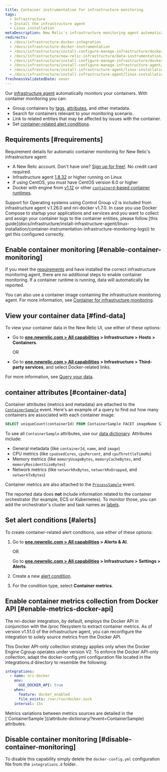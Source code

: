 ```yaml
---
title: Container instrumentation for infrastructure monitoring
tags:
  - Infrastructure
  - Install the infrastructure agent
  - Linux installation
metaDescription: New Relic's infrastructure monitoring agent automatically instruments container runtimes to collect container metrics and metadata.
redirects:
  - /docs/infrastructure-docker-integration
  - /docs/infrastructure-docker-instrumentation
  - /docs/infrastructure/install-configure-manage-infrastructure/docker-installation/docker-container-monitoring-infrastructure
  - /docs/infrastructure/new-relic-infrastructure/data-instrumentation/docker-instrumentation-infrastructure
  - /docs/infrastructure/install-configure-manage-infrastructure/docker-installation/docker-instrumentation-infrastructure
  - /docs/infrastructure/install-configure-manage-infrastructure-agent/linux-installation/docker-instrumentation-infrastructure
  - /docs/infrastructure/install-infrastructure-agent/linux-installation/docker-instrumentation-infrastructure-monitoring
  - /docs/infrastructure/install-infrastructure-agent/linux-installation/docker-instrumentation-infrastructure
freshnessValidatedDate: never
---
```


Our [infrastructure agent](/docs/welcome-new-relic-infrastructure) automatically monitors your containers. With container monitoring you can:

* Group containers by [tags](/docs/new-relic-one/use-new-relic-one/core-concepts/tagging-use-tags-organize-group-what-you-monitor), [attributes](#container-data), and other metadata.
* Search for containers relevant to your monitoring scenario.
* Link to related entities that may be affected by issues with the container.
* Set [container-related alert conditions](#alerts).

## Requirements [#requirements]

Requirement details for automatic container monitoring for New Relic's infrastructure agent:

* A New Relic account. Don't have one? [Sign up for free!](https://newrelic.com/signup). No credit card required.
* Infrastructure agent [1.8.32](/docs/release-notes/infrastructure-release-notes/infrastructure-agent-release-notes/new-relic-infrastructure-agent-1832) or higher running on Linux
* If using CentOS, you must have CentOS version 6.0 or higher
* Docker with engine from [v1.12](https://docs.docker.com/engine/release-notes/prior-releases/#1120-2016-07-28) or other [`containerd`-based container runtimes](https://kubernetes.io/docs/setup/production-environment/container-runtimes).

<Callout variant="important">
Support for Operating systems using Control Group v2 is included from infrastructure agent v.1.26.0 and nri-docker v1.7.0.
</Callout>

<Callout variant="important">
In case you use Docker Compose to startup your applications and services and you want to collect and assign your container logs to the container entities, please follow [this guide](docs/infrastructure/install-infrastructure-agent/linux-installation/container-instrumentation-infrastructure-monitoring-logs)) to get this configured correctly.
</Callout>


## Enable container monitoring [#enable-container-monitoring]

If you meet the [requirements](#requirements) and have installed the correct infrastructure monitoring agent, there are no additional steps to enable container monitoring. If a container runtime is running, data will automatically be reported.

You can also use a container image containing the infrastructure monitoring agent. For more information, see [Container for infrastructure monitoring](/docs/infrastructure/install-infrastructure-agent/linux-installation/container-infrastructure-monitoring).

<InstallFeedback />

## View your container data [#find-data]

To view your container data in the New Relic UI, use either of these options:

* Go to <DoNotTranslate>**[one.newrelic.com > All capabilities](https://one.newrelic.com/all-capabilities) > Infrastructure > Hosts > Containers**</DoNotTranslate>.

  OR
* Go to <DoNotTranslate>**[one.newrelic.com > All capabilities](https://one.newrelic.com/all-capabilities) > Infrastructure > Third-party services**</DoNotTranslate>, and select Docker-related links.

For more information, see [Query your data](/docs/using-new-relic/data/understand-data/query-new-relic-data).

## container attributes [#container-data]

Container attributes (metrics and metadata) are attached to the [`ContainerSample`](/attribute-dictionary/?event=ContainerSample) event. Here's an example of a query to find out how many containers are associated with each container image:

```sql
SELECT uniqueCount(containerId) FROM ContainerSample FACET imageName SINCE 1 HOUR AGO TIMESERIES
```

To see all `ContainerSample` attributes, use our [data dictionary](/attribute-dictionary/?event=ContainerSample). Attributes include:

* General metadata (like `containerId`, `name`, and `image`)
* CPU metrics (like `cpuUsedCores`, `cpuPercent`, and `cpuThrottleTimeMs`)
* Memory metrics (like `memoryUsageBytes`, `memoryCacheBytes`, and `memoryResidentSizeBytes`)
* Network metrics (like `networkRxBytes`, `networkRxDropped`, and `networkTxBytes`)

Container metrics are also attached to the [`ProcessSample`](/attribute-dictionary/?event=ProcessSample) event.

The reported data does **not** include information related to the container orchestrator (for example, ECS or Kubernetes). To monitor those, you can add the orchestrator's cluster and task names as [labels](https://docs.docker.com/ee/ucp/admin/configure/add-labels-to-cluster-nodes/).

## Set alert conditions [#alerts]

To create container-related alert conditions, use either of these options:

1. Go to <DoNotTranslate>**[one.newrelic.com > All capabilities](https://one.newrelic.com/all-capabilities) > Alerts & AI**</DoNotTranslate>.

   OR

   Go to <DoNotTranslate>**[one.newrelic.com > All capabilities](https://one.newrelic.com/all-capabilities) > Infrastructure > Settings > Alerts**</DoNotTranslate>.
2. Create a new [alert condition](/docs/alerts/new-relic-alerts/defining-conditions/create-alert-conditions).
3. For the condition type, select <DoNotTranslate>**Container metrics**</DoNotTranslate>.

## Enable container metrics collection from Docker API [#enable-metrics-docker-api]

The nri-docker integration, by default, employs the Docker API in conjunction with the /proc filesystem to extract container metrics. As of version v1.51.0 of the infrastructure agent, you can reconfigure the integration to solely source metrics from the Docker API.

This Docker API-only collection strategy applies only when the Docker Engine Cgroup operates under version V2. To enforce the Docker API-only collection, adapt the docker-config.yml configuration file located in the integrations.d directory to resemble the following:

```yaml
integrations:
  - name: nri-docker
    env:
      USE_DOCKER_API: true
    when:
      feature: docker_enabled
      file_exists: /var/run/docker.sock
    interval: 15s
```

<Callout variant="tip">
Metrics variations between metrics sources are detailed in the [`ContainerSample`](/attribute-dictionary/?event=ContainerSample) attributes.
</Callout>

## Disable container monitoring [#disable-container-monitoring]

To disable this capability simply delete the `docker-config.yml` configuration file from the `integrations.d` folder.

